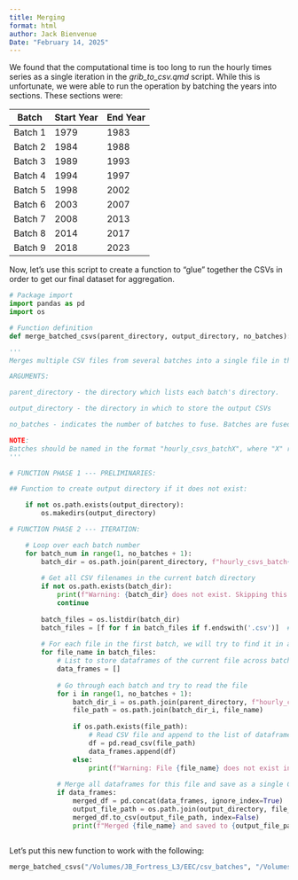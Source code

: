 ```yaml
---
title: Merging 
format: html
author: Jack Bienvenue
Date: "February 14, 2025"
---
```


We found that the computational time is too long to run the hourly times series as a single iteration in the *grib_to_csv.qmd* script. While this is unfortunate, we were able to run the operation by batching the years into sections. These sections were:

| Batch   | Start Year | End Year |
|---------|------------|----------|
| Batch 1 | 1979       | 1983     |
| Batch 2 | 1984       | 1988     |
| Batch 3 | 1989       | 1993     |
| Batch 4 | 1994       | 1997     |
| Batch 5 | 1998       | 2002     |
| Batch 6 | 2003       | 2007     |
| Batch 7 | 2008       | 2013     |
| Batch 8 | 2014       | 2017     |
| Batch 9 | 2018       | 2023     |

Now, let's use this script to create a function to "glue" together the CSVs in order to get our final dataset for aggregation.

``` python
# Package import
import pandas as pd
import os
```

```python
# Function definition
def merge_batched_csvs(parent_directory, output_directory, no_batches):

'''
Merges multiple CSV files from several batches into a single file in the output directory.

ARGUMENTS:

parent_directory - the directory which lists each batch's directory. 

output_directory - the directory in which to store the output CSVs

no_batches - indicates the number of batches to fuse. Batches are fused in order. 

NOTE:
Batches should be named in the format "hourly_csvs_batchX", where "X" represents the batch number. Batch should be numbered starting at "hourly_csvs_batch1".
'''

# FUNCTION PHASE 1 --- PRELIMINARIES:

## Function to create output directory if it does not exist:

    if not os.path.exists(output_directory):
        os.makedirs(output_directory)

# FUNCTION PHASE 2 --- ITERATION:

    # Loop over each batch number
    for batch_num in range(1, no_batches + 1):
        batch_dir = os.path.join(parent_directory, f"hourly_csvs_batch{batch_num}")
        
        # Get all CSV filenames in the current batch directory
        if not os.path.exists(batch_dir):
            print(f"Warning: {batch_dir} does not exist. Skipping this batch.")
            continue
        
        batch_files = os.listdir(batch_dir)
        batch_files = [f for f in batch_files if f.endswith('.csv')]  # Only get CSV files
        
        # For each file in the first batch, we will try to find it in all subsequent batches
        for file_name in batch_files:
            # List to store dataframes of the current file across batches
            data_frames = []
            
            # Go through each batch and try to read the file
            for i in range(1, no_batches + 1):
                batch_dir_i = os.path.join(parent_directory, f"hourly_csvs_batch{i}")
                file_path = os.path.join(batch_dir_i, file_name)
                
                if os.path.exists(file_path):
                    # Read CSV file and append to the list of dataframes
                    df = pd.read_csv(file_path)
                    data_frames.append(df)
                else:
                    print(f"Warning: File {file_name} does not exist in {batch_dir_i}. Skipping this file.")
            
            # Merge all dataframes for this file and save as a single CSV
            if data_frames:
                merged_df = pd.concat(data_frames, ignore_index=True)
                output_file_path = os.path.join(output_directory, file_name)
                merged_df.to_csv(output_file_path, index=False)
                print(f"Merged {file_name} and saved to {output_file_path}")
    
```

Let's put this new function to work with the following:

``` python
merge_batched_csvs("/Volumes/JB_Fortress_L3/EEC/csv_batches", "/Volumes/JB_Fortress_L3/EEC/merged_csvs", 2)
```